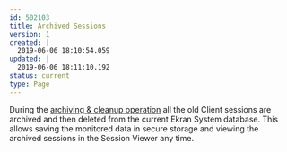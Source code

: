---
id: 502103
title: Archived Sessions
version: 1
created: |
  2019-06-06 18:10:54.059
updated: |
  2019-06-06 18:11:10.192
status: current
type: Page
---

During the [archiving & cleanup operation](#_About_6) all the old Client sessions are archived and then deleted from the current Ekran System database. This allows saving the monitored data in secure storage and viewing the archived sessions in the Session Viewer any time.

